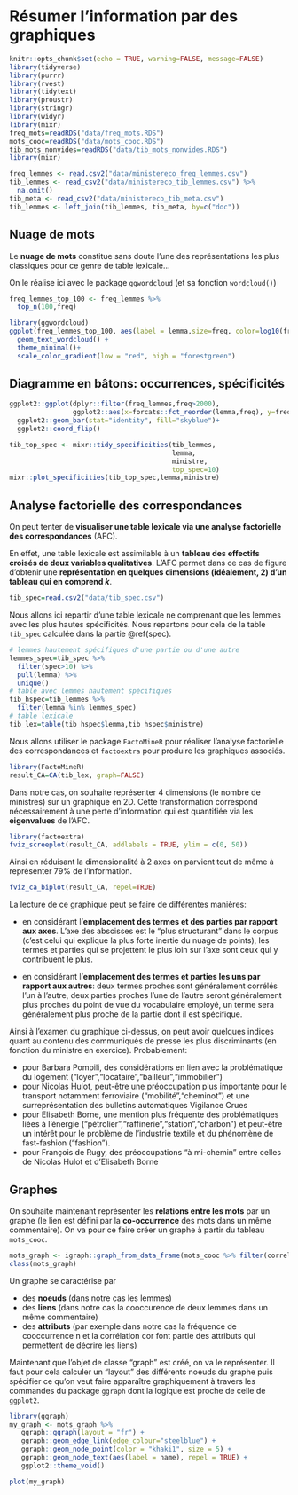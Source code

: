 # Résumer l'information par des graphiques

```r
knitr::opts_chunk$set(echo = TRUE, warning=FALSE, message=FALSE)
library(tidyverse)
library(purrr)
library(rvest)
library(tidytext)
library(proustr)
library(stringr)
library(widyr)
library(mixr)
freq_mots=readRDS("data/freq_mots.RDS")
mots_cooc=readRDS("data/mots_cooc.RDS")
tib_mots_nonvides=readRDS("data/tib_mots_nonvides.RDS")
library(mixr)
```

```r
freq_lemmes <- read.csv2("data/ministereco_freq_lemmes.csv")
tib_lemmes <- read_csv2("data/ministereco_tib_lemmes.csv") %>% 
  na.omit()
tib_meta <- read_csv2("data/ministereco_tib_meta.csv")
tib_lemmes <- left_join(tib_lemmes, tib_meta, by=c("doc"))
```

## Nuage de mots

Le **nuage de mots** constitue sans doute l'une des représentations les plus classiques pour ce genre de table lexicale...

On le réalise ici avec le package `ggwordcloud` (et sa fonction `wordcloud()`)

```r
freq_lemmes_top_100 <- freq_lemmes %>%
  top_n(100,freq)

library(ggwordcloud)
ggplot(freq_lemmes_top_100, aes(label = lemma,size=freq, color=log10(freq))) +
  geom_text_wordcloud() +
  theme_minimal()+
  scale_color_gradient(low = "red", high = "forestgreen")
```


## Diagramme en bâtons: occurrences, spécificités

```r
ggplot2::ggplot(dplyr::filter(freq_lemmes,freq>2000),
                ggplot2::aes(x=forcats::fct_reorder(lemma,freq), y=freq)) +
  ggplot2::geom_bar(stat="identity", fill="skyblue")+
  ggplot2::coord_flip()
```



```r
tib_top_spec <- mixr::tidy_specificities(tib_lemmes,
                                         lemma,
                                         ministre,
                                         top_spec=10)
mixr::plot_specificities(tib_top_spec,lemma,ministre)
```

## Analyse factorielle des correspondances

On peut tenter de **visualiser une table lexicale via une analyse factorielle des correspondances** (AFC).

En effet, une table lexicale est assimilable à un **tableau des effectifs croisés de deux variables qualitatives**. L'AFC permet dans ce cas de figure d'obtenir une **représentation en quelques dimensions (idéalement, 2) d'un tableau qui en comprend $k$**. 

```r
tib_spec=read.csv2("data/tib_spec.csv")
```

Nous allons ici repartir d'une table lexicale ne comprenant que les lemmes avec les plus hautes spécificités. Nous repartons pour cela de la table `tib_spec` calculée dans la partie \@ref(spec).

```r
# lemmes hautement spécifiques d'une partie ou d'une autre
lemmes_spec=tib_spec %>%
  filter(spec>10) %>%
  pull(lemma) %>%
  unique()
# table avec lemmes hautement spécifiques
tib_hspec=tib_lemmes %>% 
  filter(lemma %in% lemmes_spec)
# table lexicale
tib_lex=table(tib_hspec$lemma,tib_hspec$ministre)
```

Nous allons utiliser le package `FactoMineR` pour réaliser l'analyse factorielle des correspondances et `factoextra` pour produire les graphiques associés.

```r
library(FactoMineR)
result_CA=CA(tib_lex, graph=FALSE)
```

Dans notre cas, on souhaite représenter 4 dimensions (le nombre de ministres) sur un graphique en 2D. Cette transformation correspond nécessairement à une perte d'information qui est quantifiée via les **eigenvalues** de l'AFC.

```r
library(factoextra)
fviz_screeplot(result_CA, addlabels = TRUE, ylim = c(0, 50))
```

Ainsi en réduisant la dimensionalité à 2 axes on parvient tout de même à représenter 79% de l'information.


```r
fviz_ca_biplot(result_CA, repel=TRUE)
```

La lecture de ce graphique peut se faire de différentes manières:

- en considérant l'**emplacement des termes et des parties par rapport aux axes**. L'axe des abscisses est le "plus structurant" dans le corpus (c'est celui qui explique la plus forte inertie du nuage de points), les termes et parties qui se projettent le plus loin sur l'axe sont ceux qui y contribuent le plus.

- en considérant l'**emplacement des termes et parties les uns par rapport aux autres**: deux termes proches sont généralement corrélés l'un à l'autre, deux parties proches l'une de l'autre seront généralement plus proches du point de vue du vocabulaire employé, un terme sera généralement plus proche de la partie dont il est spécifique.

Ainsi à l'examen du graphique ci-dessus, on peut avoir quelques indices quant au contenu des communiqués de presse les plus discriminants (en fonction du ministre en exercice). Probablement:

- pour Barbara Pompili, des considérations en lien avec la problématique du logement ("loyer","locataire","bailleur","immobilier")
- pour Nicolas Hulot, peut-être une préoccupation plus importante pour le transport notamment ferroviaire ("mobilité","cheminot") et une surreprésentation des bulletins automatiques Vigilance Crues
- pour Elisabeth Borne, une mention plus fréquente des problématiques liées à l'énergie ("pétrolier","raffinerie","station","charbon") et peut-être un intérêt pour le problème de l'industrie textile et du phénomène de fast-fashion ("fashion").
- pour François de Rugy, des préoccupations "à mi-chemin" entre celles de Nicolas Hulot et d'Elisabeth Borne

## Graphes

On souhaite maintenant représenter les **relations entre les mots** par un graphe (le lien est défini par la **co-occurrence** des mots dans un même commentaire). On va pour ce faire créer un graphe à partir du tableau `mots_cooc`.

```r
mots_graph <- igraph::graph_from_data_frame(mots_cooc %>% filter(correlation>0.2))
class(mots_graph)
```


Un graphe se caractérise par

- des **noeuds** (dans notre cas les lemmes)
- des **liens** (dans notre cas la cooccurence de deux lemmes dans un même commentaire)
- des **attributs** (par exemple dans notre cas la fréquence de cooccurrence n et la corrélation cor font partie des attributs qui permettent de décrire les liens) 

Maintenant que l'objet de classe "graph" est créé, on va le représenter. Il faut pour cela calculer un "layout" des différents noeuds du graphe puis spécifier ce qu'on veut faire apparaître graphiquement à travers les commandes du package `ggraph` dont la logique est proche de celle de `ggplot2`.

```r
library(ggraph)
my_graph <- mots_graph %>%
   ggraph::ggraph(layout = "fr") +
   ggraph::geom_edge_link(edge_colour="steelblue") +
   ggraph::geom_node_point(color = "khaki1", size = 5) +
   ggraph::geom_node_text(aes(label = name), repel = TRUE) +
   ggplot2::theme_void()
```


```r
plot(my_graph)
```



